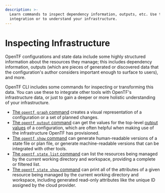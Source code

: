 ```yaml
---
description: >-
  Learn commands to inspect dependency information, outputs, etc. Use them for
  integration or to understand your infrastructure.
---
```


# Inspecting Infrastructure

OpenTF configurations and state data include some highly structured
information about the resources they manage; this includes dependency
information, outputs (which are pieces of generated or discovered data that the
configuration's author considers important enough to surface to users), and
more.

OpenTF CLI includes some commands for inspecting or transforming this data.
You can use these to integrate other tools with OpenTF's infrastructure data,
or just to gain a deeper or more holistic understanding of your infrastructure.

- [The `opentf graph` command](/opentf/cli/commands/graph) creates a visual
  representation of a configuration or a set of planned changes.
- [The `opentf output` command](/opentf/cli/commands/output) can get the
  values for the top-level [output values](/opentf/language/values/outputs) of
  a configuration, which are often helpful when making use of the infrastructure
  OpenTF has provisioned.
- [The `opentf show` command](/opentf/cli/commands/show) can generate
  human-readable versions of a state file or plan file, or generate
  machine-readable versions that can be integrated with other tools.
- [The `opentf state list` command](/opentf/cli/commands/state/list) can list
  the resources being managed by the current working directory and workspace,
  providing a complete or filtered list.
- [The `opentf state show` command](/opentf/cli/commands/state/show) can print
  all of the attributes of a given resource being managed by the current working
  directory and workspace, including generated read-only attributes like the
  unique ID assigned by the cloud provider.
